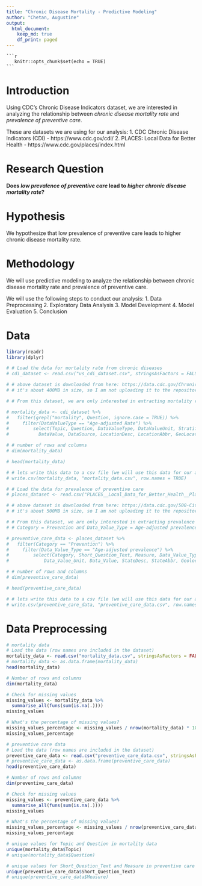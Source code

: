 ```yaml
---
title: "Chronic Disease Mortality - Predictive Modeling"
author: "Chetan, Augustine"
output: 
  html_document:
    keep_md: true
    df_print: paged
---
```

    
    ```r
       knitr::opts_chunk$set(echo = TRUE)
    ```

# Introduction
Using CDC's Chronic Disease Indicators dataset, we are interested in analyzing 
the relationship between _chronic disease mortality rate_ and _prevalence of preventive care_.

These are datasets we are using for our analysis:
1. CDC Chronic Disease Indicators (CDI) - https://www.cdc.gov/cdi/
2. PLACES: Local Data for Better Health - https://www.cdc.gov/places/index.html

# Research Question
**Does _low prevalence of preventive care_ lead to _higher chronic disease mortality rate_?**

# Hypothesis
We hypothesize that low prevalence of preventive care leads to higher chronic disease mortality rate.

# Methodology
We will use predictive modeling to analyze the relationship between chronic disease mortality rate and prevalence of preventive care. 

We will use the following steps to conduct our analysis:
1. Data Preprocessing
2. Exploratory Data Analysis
3. Model Development
4. Model Evaluation
5. Conclusion

# Data
```r
library(readr)
library(dplyr)

# # Load the data for mortality rate from chronic diseases
# cdi_dataset <- read.csv("us_cdi_dataset.csv", stringsAsFactors = FALSE)

# # above dataset is downloaded from here: https://data.cdc.gov/Chronic-Disease-Indicators/U-S-Chronic-Disease-Indicators/hksd-2xuw/about_data
# # it's about 400MB in size, so I am not uploading it to the repository

# # From this dataset, we are only interested in extracting mortality rate for chronic diseases

# mortality_data <- cdi_dataset %>% 
#   filter(grepl("mortality", Question, ignore.case = TRUE)) %>%
#     filter(DataValueType == "Age-adjusted Rate") %>%
#         select(Topic, Question, DataValueType, DataValueUnit, StratificationCategory1, Stratification1, 
#           DataValue, DataSource, LocationDesc, LocationAbbr, GeoLocation, LocationID, YearStart, YearEnd)

# # number of rows and columns
# dim(mortality_data)

# head(mortality_data)

# # lets write this data to a csv file (we will use this data for our analysis)
# write.csv(mortality_data, "mortality_data.csv", row.names = TRUE)

# # Load the data for prevalence of preventive care
# places_dataset <- read.csv("PLACES__Local_Data_for_Better_Health__Place_Data_2023_release_20240314.csv", stringsAsFactors = FALSE)

# # above dataset is downloaded from here: https://data.cdc.gov/500-Cities-Places/PLACES-Local-Data-for-Better-Health-Place-Data-202/eav7-hnsx/about_data
# # it's about 500MB in size, so I am not uploading it to the repository

# # From this dataset, we are only interested in extracting prevalence of preventive care
# # Category = Prevention and Data_Value_Type = Age-adjusted prevalence

# preventive_care_data <- places_dataset %>% 
#   filter(Category == "Prevention") %>%
#     filter(Data_Value_Type == "Age-adjusted prevalence") %>%
#         select(Category, Short_Question_Text, Measure, Data_Value_Type, 
#             Data_Value_Unit, Data_Value, StateDesc, StateAbbr, Geolocation, LocationID, Year)

# # number of rows and columns
# dim(preventive_care_data)

# head(preventive_care_data)

# # lets write this data to a csv file (we will use this data for our analysis)
# write.csv(preventive_care_data, "preventive_care_data.csv", row.names = TRUE)
```

# Data Preprocessing
```r
# mortality data
# Load the data (row names are included in the dataset)
mortality_data <- read.csv("mortality_data.csv", stringsAsFactors = FALSE, row.names = 1)
# mortality_data <- as.data.frame(mortality_data)
head(mortality_data)

# Number of rows and columns
dim(mortality_data)

# Check for missing values
missing_values <- mortality_data %>% 
  summarise_all(funs(sum(is.na(.))))
missing_values

# What's the percentage of missing values?
missing_values_percentage <- missing_values / nrow(mortality_data) * 100
missing_values_percentage

# preventive care data
# Load the data (row names are included in the dataset)
preventive_care_data <- read.csv("preventive_care_data.csv", stringsAsFactors = FALSE, row.names = 1)
# preventive_care_data <- as.data.frame(preventive_care_data)
head(preventive_care_data)

# Number of rows and columns
dim(preventive_care_data)

# Check for missing values
missing_values <- preventive_care_data %>% 
  summarise_all(funs(sum(is.na(.))))
missing_values

# What's the percentage of missing values?
missing_values_percentage <- missing_values / nrow(preventive_care_data) * 100
missing_values_percentage

# unique values for Topic and Question in mortality data
unique(mortality_data$Topic)
# unique(mortality_data$Question)

# unique values for Short_Question_Text and Measure in preventive care data
unique(preventive_care_data$Short_Question_Text)
# unique(preventive_care_data$Measure)
```
